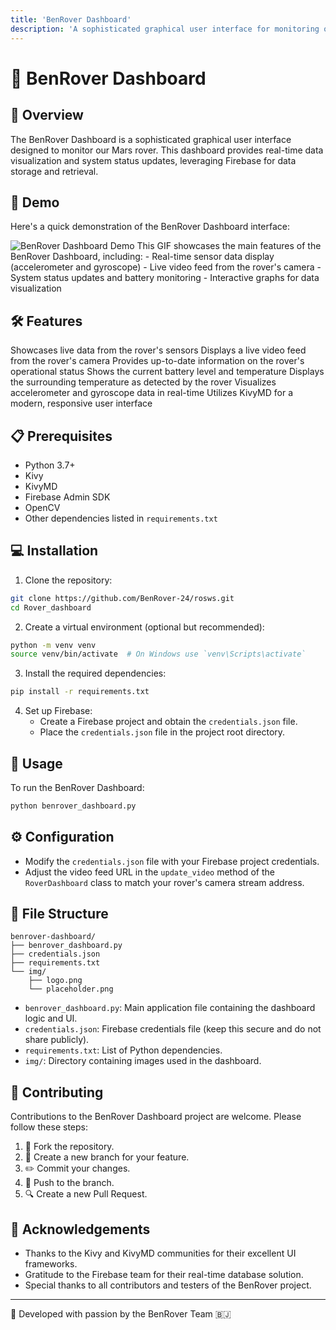 ```yaml
---
title: 'BenRover Dashboard'
description: 'A sophisticated graphical user interface for monitoring our Mars rover'
---
```


# 🚀 BenRover Dashboard

## 🌟 Overview

The BenRover Dashboard is a sophisticated graphical user interface designed to monitor our Mars rover. This dashboard provides real-time data visualization and system status updates, leveraging Firebase for data storage and retrieval.

## 🎥 Demo

Here's a quick demonstration of the BenRover Dashboard interface:

<img src="images/demo.gif" alt="BenRover Dashboard Demo" />

<Callout emoji="🔍">
  This GIF showcases the main features of the BenRover Dashboard, including:
  - Real-time sensor data display (accelerometer and gyroscope)
  - Live video feed from the rover's camera
  - System status updates and battery monitoring
  - Interactive graphs for data visualization
</Callout>

## 🛠️ Features

<CardGroup cols={2}>
  <Card title="📊 Real-time Data Display" icon="chart-line">
    Showcases live data from the rover's sensors
  </Card>
  <Card title="📹 Video Feed" icon="video">
    Displays a live video feed from the rover's camera
  </Card>
  <Card title="🚦 System Status" icon="traffic-light">
    Provides up-to-date information on the rover's operational status
  </Card>
  <Card title="🔋 Battery Monitoring" icon="battery-full">
    Shows the current battery level and temperature
  </Card>
  <Card title="🌡️ Ambient Temperature" icon="thermometer-half">
    Displays the surrounding temperature as detected by the rover
  </Card>
  <Card title="📈 Interactive Graphs" icon="chart-bar">
    Visualizes accelerometer and gyroscope data in real-time
  </Card>
  <Card title="📱 Responsive Design" icon="mobile-alt">
    Utilizes KivyMD for a modern, responsive user interface
  </Card>
</CardGroup>

## 📋 Prerequisites

- Python 3.7+
- Kivy
- KivyMD
- Firebase Admin SDK
- OpenCV
- Other dependencies listed in `requirements.txt`

## 💻 Installation

1. Clone the repository:

```bash
git clone https://github.com/BenRover-24/rosws.git
cd Rover_dashboard
```

2. Create a virtual environment (optional but recommended):

```bash
python -m venv venv
source venv/bin/activate  # On Windows use `venv\Scripts\activate`
```

3. Install the required dependencies:

```bash
pip install -r requirements.txt
```

4. Set up Firebase:
   - Create a Firebase project and obtain the `credentials.json` file.
   - Place the `credentials.json` file in the project root directory.

## 🚀 Usage

To run the BenRover Dashboard:

```bash
python benrover_dashboard.py
```

## ⚙️ Configuration

- Modify the `credentials.json` file with your Firebase project credentials.
- Adjust the video feed URL in the `update_video` method of the `RoverDashboard` class to match your rover's camera stream address.

## 📁 File Structure

```
benrover-dashboard/
├── benrover_dashboard.py
├── credentials.json
├── requirements.txt
└── img/
    ├── logo.png
    └── placeholder.png
```

- `benrover_dashboard.py`: Main application file containing the dashboard logic and UI.
- `credentials.json`: Firebase credentials file (keep this secure and do not share publicly).
- `requirements.txt`: List of Python dependencies.
- `img/`: Directory containing images used in the dashboard.

## 🤝 Contributing

Contributions to the BenRover Dashboard project are welcome. Please follow these steps:

1. 🍴 Fork the repository.
2. 🌿 Create a new branch for your feature.
3. ✏️ Commit your changes.
4. 🚀 Push to the branch.
5. 🔍 Create a new Pull Request.

## 🙏 Acknowledgements

- Thanks to the Kivy and KivyMD communities for their excellent UI frameworks.
- Gratitude to the Firebase team for their real-time database solution.
- Special thanks to all contributors and testers of the BenRover project.

---

🌟 Developed with passion by the BenRover Team 🇧🇯